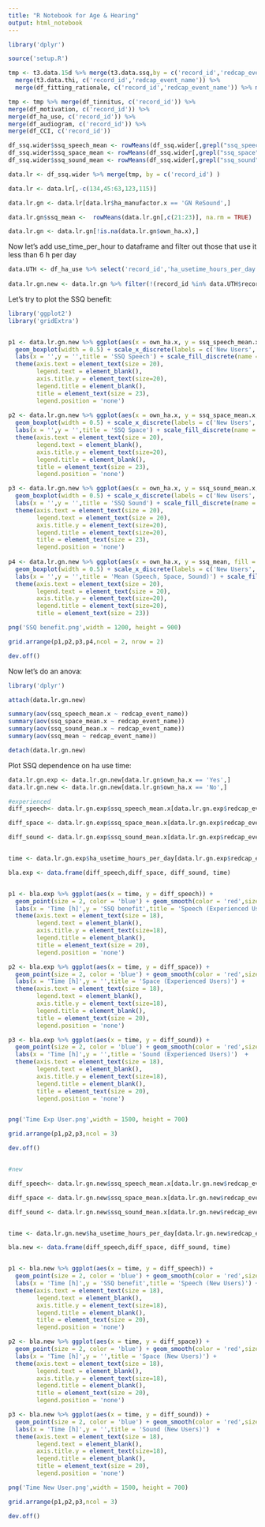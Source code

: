 ```yaml
---
title: "R Notebook for Age & Hearing"
output: html_notebook
---
```


```r

library('dplyr')

source('setup.R')

tmp <- t3.data.15d %>% merge(t3.data.ssq,by = c('record_id','redcap_event_name')) %>%
  merge(t3.data.thi, c('record_id','redcap_event_name')) %>% 
  merge(df_fitting_rationale, c('record_id','redcap_event_name')) %>% merge(df_ioi, c('record_id','redcap_event_name'))

tmp <- tmp %>% merge(df_tinnitus, c('record_id')) %>%
merge(df_motivation, c('record_id')) %>%
merge(df_ha_use, c('record_id')) %>% 
merge(df_audiogram, c('record_id')) %>%
merge(df_CCI, c('record_id'))

```


```r

df_ssq.wider$ssq_speech_mean <- rowMeans(df_ssq.wider[,grepl("ssq_speech", colnames(df_ssq.wider))], na.rm = TRUE)
df_ssq.wider$ssq_space_mean <- rowMeans(df_ssq.wider[,grepl("ssq_space", colnames(df_ssq.wider))], na.rm = TRUE)
df_ssq.wider$ssq_sound_mean <- rowMeans(df_ssq.wider[,grepl("ssq_sound", colnames(df_ssq.wider))], na.rm = TRUE)

data.lr <- df_ssq.wider %>% merge(tmp, by = c('record_id') )

data.lr <- data.lr[,-c(134,45:63,123,115)]

data.lr.gn <- data.lr[data.lr$ha_manufactor.x == 'GN ReSound',]

data.lr.gn$ssq_mean <-  rowMeans(data.lr.gn[,c(21:23)], na.rm = TRUE)

data.lr.gn <- data.lr.gn[!is.na(data.lr.gn$own_ha.x),] 

```

Now let's add use_time_per_hour to dataframe and filter out those that use it less than 6 h per day

```r
data.UTH <- df_ha_use %>% select('record_id','ha_usetime_hours_per_day') %>% filter(ha_usetime_hours_per_day < 6) 
  
data.lr.gn.new <- data.lr.gn %>% filter(!(record_id %in% data.UTH$record_id))


```

Let's try to plot the SSQ benefit:

```r
library('ggplot2')
library('gridExtra')


p1 <- data.lr.gn.new %>% ggplot(aes(x = own_ha.x, y = ssq_speech_mean.x, fill = redcap_event_name)) + 
  geom_boxplot(width = 0.5) + scale_x_discrete(labels = c('New Users','Experienced')) + 
  labs(x = '',y = '',title = 'SSQ Speech') + scale_fill_discrete(name = 'Visit', labels = c('','')) +
  theme(axis.text = element_text(size = 20),
        legend.text = element_blank(),
        axis.title.y = element_text(size=20),
        legend.title = element_blank(),
        title = element_text(size = 23),
        legend.position = 'none') 
    
p2 <- data.lr.gn.new %>% ggplot(aes(x = own_ha.x, y = ssq_space_mean.x, fill = redcap_event_name)) + 
  geom_boxplot(width = 0.5) + scale_x_discrete(labels = c('New Users','Experienced')) + 
  labs(x = '',y = '',title = 'SSQ Space') + scale_fill_discrete(name = 'Visit', labels = c('','')) +
  theme(axis.text = element_text(size = 20),
        legend.text = element_blank(),
        axis.title.y = element_text(size=20),
        legend.title = element_blank(),
        title = element_text(size = 23),
        legend.position = 'none') 

p3 <- data.lr.gn.new %>% ggplot(aes(x = own_ha.x, y = ssq_sound_mean.x, fill = redcap_event_name)) + 
  geom_boxplot(width = 0.5) + scale_x_discrete(labels = c('New Users','Experienced')) + 
  labs(x = '',y = '',title = 'SSQ Sound') + scale_fill_discrete(name = 'Visit', labels = c('1st','2nd')) +
  theme(axis.text = element_text(size = 20),
        legend.text = element_text(size = 20),
        axis.title.y = element_text(size=20),
        legend.title = element_text(size=20),
        title = element_text(size = 23),
        legend.position = 'none')
  
p4 <- data.lr.gn.new %>% ggplot(aes(x = own_ha.x, y = ssq_mean, fill = redcap_event_name)) +   
  geom_boxplot(width = 0.5) + scale_x_discrete(labels = c('New Users','Experienced')) + 
  labs(x = '',y = '',title = 'Mean (Speech, Space, Sound)') + scale_fill_discrete(name = 'Visit', labels = c('1st','2nd')) +
  theme(axis.text = element_text(size = 20),
        legend.text = element_text(size = 20),
        axis.title.y = element_text(size=20),
        legend.title = element_text(size=20),
        title = element_text(size = 23))     

png('SSQ benefit.png',width = 1200, height = 900)

grid.arrange(p1,p2,p3,p4,ncol = 2, nrow = 2)

dev.off()

```
Now let's do an anova:

```r

library('dplyr')

attach(data.lr.gn.new)

summary(aov(ssq_speech_mean.x ~ redcap_event_name))
summary(aov(ssq_space_mean.x ~ redcap_event_name))
summary(aov(ssq_sound_mean.x ~ redcap_event_name))
summary(aov(ssq_mean ~ redcap_event_name))

detach(data.lr.gn.new)

```


Plot SSQ dependence on ha use time: 

```r
data.lr.gn.exp <- data.lr.gn.new[data.lr.gn$own_ha.x == 'Yes',]
data.lr.gn.new <- data.lr.gn.new[data.lr.gn$own_ha.x == 'No',]

#experienced
diff_speech<- data.lr.gn.exp$ssq_speech_mean.x[data.lr.gn.exp$redcap_event_name == 'besoeg2_arm_1'] - data.lr.gn.exp$ssq_speech_mean.x[data.lr.gn.exp$redcap_event_name == 'baseline_arm_1']

diff_space <- data.lr.gn.exp$ssq_space_mean.x[data.lr.gn.exp$redcap_event_name == 'besoeg2_arm_1'] - data.lr.gn.exp$ssq_space_mean.x[data.lr.gn.exp$redcap_event_name == 'baseline_arm_1']

diff_sound <- data.lr.gn.exp$ssq_sound_mean.x[data.lr.gn.exp$redcap_event_name == 'besoeg2_arm_1'] - data.lr.gn.exp$ssq_sound_mean.x[data.lr.gn.exp$redcap_event_name == 'baseline_arm_1']


time <- data.lr.gn.exp$ha_usetime_hours_per_day[data.lr.gn.exp$redcap_event_name == 'besoeg2_arm_1']

bla.exp <- data.frame(diff_speech,diff_space, diff_sound, time) 


p1 <- bla.exp %>% ggplot(aes(x = time, y = diff_speech)) +
  geom_point(size = 2, color = 'blue') + geom_smooth(color = 'red',size=2)  + scale_y_continuous(limits = c(-30,50)) +
  labs(x = 'Time [h]',y = 'SSQ benefit',title = 'Speech (Experienced Users)') +
  theme(axis.text = element_text(size = 18),
        legend.text = element_blank(),
        axis.title.y = element_text(size=18),
        legend.title = element_blank(),
        title = element_text(size = 20),
        legend.position = 'none') 

p2 <- bla.exp %>% ggplot(aes(x = time, y = diff_space)) +
  geom_point(size = 2, color = 'blue') + geom_smooth(color = 'red',size=2)  +scale_y_continuous(limits = c(-30,50)) +
  labs(x = 'Time [h]',y = '',title = 'Space (Experienced Users)') +
  theme(axis.text = element_text(size = 18),
        legend.text = element_blank(),
        axis.title.y = element_text(size=18),
        legend.title = element_blank(),
        title = element_text(size = 20),
        legend.position = 'none') 

p3 <- bla.exp %>% ggplot(aes(x = time, y = diff_sound)) +
  geom_point(size = 2, color = 'blue') + geom_smooth(color = 'red',size=2)   + scale_y_continuous(limits = c(-30,50))+
  labs(x = 'Time [h]',y = '',title = 'Sound (Experienced Users)')  +
  theme(axis.text = element_text(size = 18),
        legend.text = element_blank(),
        axis.title.y = element_text(size=18),
        legend.title = element_blank(),
        title = element_text(size = 20),
        legend.position = 'none') 


png('Time Exp User.png',width = 1500, height = 700)

grid.arrange(p1,p2,p3,ncol = 3)

dev.off()


#new

diff_speech<- data.lr.gn.new$ssq_speech_mean.x[data.lr.gn.new$redcap_event_name == 'besoeg2_arm_1'] - data.lr.gn.new$ssq_speech_mean.x[data.lr.gn.new$redcap_event_name == 'baseline_arm_1']

diff_space <- data.lr.gn.new$ssq_space_mean.x[data.lr.gn.new$redcap_event_name == 'besoeg2_arm_1'] - data.lr.gn.new$ssq_space_mean.x[data.lr.gn.new$redcap_event_name == 'baseline_arm_1']

diff_sound <- data.lr.gn.new$ssq_sound_mean.x[data.lr.gn.new$redcap_event_name == 'besoeg2_arm_1'] - data.lr.gn.new$ssq_sound_mean.x[data.lr.gn.new$redcap_event_name == 'baseline_arm_1']


time <- data.lr.gn.new$ha_usetime_hours_per_day[data.lr.gn.new$redcap_event_name == 'besoeg2_arm_1']

bla.new <- data.frame(diff_speech,diff_space, diff_sound, time) 


p1 <- bla.new %>% ggplot(aes(x = time, y = diff_speech)) +
  geom_point(size = 2, color = 'blue') + geom_smooth(color = 'red',size=2)  + scale_y_continuous(limits = c(-30,50)) +
  labs(x = 'Time [h]',y = 'SSQ benefit',title = 'Speech (New Users)') +
  theme(axis.text = element_text(size = 18),
        legend.text = element_blank(),
        axis.title.y = element_text(size=18),
        legend.title = element_blank(),
        title = element_text(size = 20),
        legend.position = 'none') 

p2 <- bla.new %>% ggplot(aes(x = time, y = diff_space)) +
  geom_point(size = 2, color = 'blue') + geom_smooth(color = 'red',size=2)  +scale_y_continuous(limits = c(-30,50)) +
  labs(x = 'Time [h]',y = '',title = 'Space (New Users)') +
  theme(axis.text = element_text(size = 18),
        legend.text = element_blank(),
        axis.title.y = element_text(size=18),
        legend.title = element_blank(),
        title = element_text(size = 20),
        legend.position = 'none') 

p3 <- bla.new %>% ggplot(aes(x = time, y = diff_sound)) +
  geom_point(size = 2, color = 'blue') + geom_smooth(color = 'red',size=2)   + scale_y_continuous(limits = c(-30,50))+
  labs(x = 'Time [h]',y = '',title = 'Sound (New Users)')  +
  theme(axis.text = element_text(size = 18),
        legend.text = element_blank(),
        axis.title.y = element_text(size=18),
        legend.title = element_blank(),
        title = element_text(size = 20),
        legend.position = 'none') 

png('Time New User.png',width = 1500, height = 700)

grid.arrange(p1,p2,p3,ncol = 3)

dev.off()

```

